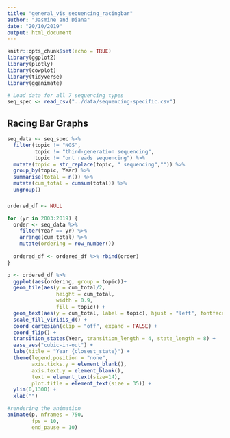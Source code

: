 ```yaml
---
title: "general_vis_sequencing_racingbar"
author: "Jasmine and Diana"
date: "20/10/2019"
output: html_document
---
```


```r
knitr::opts_chunk$set(echo = TRUE)
library(ggplot2)
library(plotly)
library(cowplot)
library(tidyverse)
library(gganimate)
```

```r
# Load data for all 7 sequencing types
seq_spec <- read_csv("../data/sequencing-specific.csv")
```

## Racing Bar Graphs
```r
seq_data <- seq_spec %>% 
  filter(topic != "NGS",
         topic != "third-generation sequencing",
         topic != "ont reads sequencing") %>%
  mutate(topic = str_replace(topic, " sequencing","")) %>% 
  group_by(topic, Year) %>% 
  summarise(total = n()) %>% 
  mutate(cum_total = cumsum(total)) %>% 
  ungroup()
```

###
```r
ordered_df <- NULL

for (yr in 2003:2019) {
  order <- seq_data %>% 
    filter(Year == yr) %>% 
    arrange(cum_total) %>% 
    mutate(ordering = row_number())
  
  ordered_df <- ordered_df %>% rbind(order)
}
```

```r
p <- ordered_df %>% 
  ggplot(aes(ordering, group = topic))+
  geom_tile(aes(y = cum_total/2,
                height = cum_total,
                width = 0.9,
                fill = topic)) +
  geom_text(aes(y = cum_total, label = topic), hjust = "left", fontface = "bold", nudge_y = 50) +
  scale_fill_viridis_d() +
  coord_cartesian(clip = "off", expand = FALSE) +
  coord_flip() +
  transition_states(Year, transition_length = 4, state_length = 8) +
  ease_aes("cubic-in-out") +
  labs(title = "Year {closest_state}") +
  theme(legend.position = "none",
        axis.ticks.y = element_blank(),
        axis.text.y = element_blank(),
        text = element_text(size=14),
        plot.title = element_text(size = 35)) +
  ylim(0,1300) +
  xlab("")

#rendering the animation
animate(p, nframes = 750, 
        fps = 10, 
        end_pause = 10)
```

